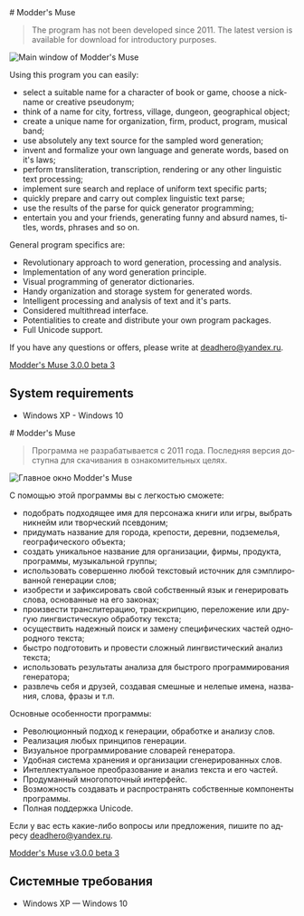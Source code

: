 ﻿---
description:
  en:
    Professional word generator with text processing and analysis functions. It is oriented towards game developers,
    modders, fan fiction creators, writers, translators and language experts.
  ru:
    Профессиональный генератор слов с функциями преобразования и анализа текста. Ориентирован на разработчиков игр,
    моддеров, создателей фэнфика, писателей, переводчиков, лингвистов.
metaTitle:
  en: Modder's Muse, word generator
  ru: Modder's Muse, генератор слов
started: 2006-06-27
published: 2009-06-01
finished: 2011-03-21
links:
  - http://nexusmods.com/oblivion/mods/7595/
---

<Content lang="en">
# Modder's Muse

> The program has not been developed since 2011. The latest version is available for download for introductory purposes.

![Main window of Modder's Muse](./images/moddersmuse-3-0-0.png)

Using this program you can easily:

- select a suitable name for a character of book or game, choose a nickname or creative pseudonym;
- think of a name for city, fortress, village, dungeon, geographical object;
- create a unique name for organization, firm, product, program, musical band;
- use absolutely any text source for the sampled word generation;
- invent and formalize your own language and generate words, based on it's laws;
- perform transliteration, transcription, rendering or any other linguistic text processing;
- implement sure search and replace of uniform text specific parts;
- quickly prepare and carry out complex linguistic text parse;
- use the results of the parse for quick generator programming;
- entertain you and your friends, generating funny and absurd names, titles, words, phrases and so on.

General program specifics are:

- Revolutionary approach to word generation, processing and analysis.
- Implementation of any word generation principle.
- Visual programming of generator dictionaries.
- Handy organization and storage system for generated words.
- Intelligent processing and analysis of text and it's parts.
- Considered multithread interface.
- Potentialities to create and distribute your own program packages.
- Full Unicode support.

If you have any questions or offers, please write at deadhero@yandex.ru.

[Modder's Muse 3.0.0 beta 3](/files/moddersmuse_3.0.0_beta_3.exe)

## System requirements

- Windows XP - Windows 10

</Content>

<Content lang="ru">
# Modder's Muse

> Программа не разрабатывается с 2011 года. Последняя версия доступна для скачивания в ознакомительных целях.

![Главное окно Modder's Muse](./images/moddersmuse-3-0-0.ru.png)

С помощью этой программы вы с легкостью сможете:

- подобрать подходящее имя для персонажа книги или игры, выбрать никнейм или творческий псевдоним;
- придумать название для города, крепости, деревни, подземелья, географического объекта;
- создать уникальное название для организации, фирмы, продукта, программы, музыкальной группы;
- использовать совершенно любой текстовый источник для сэмплированной генерации слов;
- изобрести и зафиксировать свой собственный язык и генерировать слова, основанные на его законах;
- произвести транслитерацию, транскрипцию, переложение или другую лингвистическую обработку текста;
- осуществить надежный поиск и замену специфических частей однородного текста;
- быстро подготовить и провести сложный лингвистический анализ текста;
- использовать результаты анализа для быстрого программирования генератора;
- развлечь себя и друзей, создавая смешные и нелепые имена, названия, слова, фразы и т.п.

Основные особенности программы:

- Революционный подход к генерации, обработке и анализу слов.
- Реализация любых принципов генерации.
- Визуальное программирование словарей генератора.
- Удобная система хранения и организации сгенерированных слов.
- Интеллектуальное преобразование и анализ текста и его частей.
- Продуманный многопоточный интерфейс.
- Возможность создавать и распространять собственные компоненты программы.
- Полная поддержка Unicode.

Если у вас есть какие-либо вопросы или предложения, пишите по адресу deadhero@yandex.ru.

[Modder's Muse v3.0.0 beta 3](/files/moddersmuse_3.0.0_beta_3.exe)

## Системные требования

- Windows XP — Windows 10

</Content>
